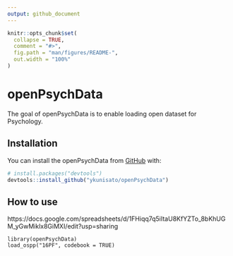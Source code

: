 ```yaml
---
output: github_document
---
```


<!-- README.md is generated from README.Rmd. Please edit that file -->

```r
knitr::opts_chunk$set(
  collapse = TRUE,
  comment = "#>",
  fig.path = "man/figures/README-",
  out.width = "100%"
)
```

# openPsychData

<!-- badges: start -->
<!-- badges: end -->

The goal of openPsychData is to enable loading open dataset for Psychology.

## Installation

You can install the openPsychData  from [GitHub](https://github.com/) with:

``` r
# install.packages("devtools")
devtools::install_github("ykunisato/openPsychData")
```
## How to use

https://docs.google.com/spreadsheets/d/1FHiqq7q5iItaU8KfYZTo_8bKhUGM_yGwMiklx8GiMXI/edit?usp=sharing

``` 
library(openPsychData)
load_ospp("16PF", codebook = TRUE)
```

